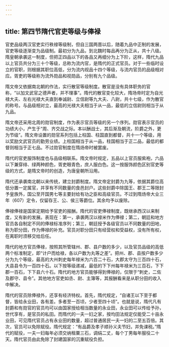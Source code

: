 ```yaml
---
---
---
```

title: 第四节隋代官吏等级与俸禄
---





官吏品级两汉官吏实行秩禄等级制，但自三国两晋以后，随着九品中正制的发展，官吏等级逐渐变为品级制。最初分为九品，到北魏时每品再分为正从，共十八级。隋皇朝承袭这一制度，但把正四品以下的各品又再细分为上下阶，这样，隋代九品以上官员共分为三十个等级，总称为流内官，是隋代的正式官员。对于一些临时设立的官职，则根据其职位高低，分为流内视品十四个等级，与流内官员的品级相对应。胥吏的等级称为流外勋品和视勋品，分别有九个品级。

隋文帝又依据南北朝的作法，实行散官等级制度。散官是没有具体职务的官称，“以加文武官之德声者，并不理事”。隋代的散官变化较大，隋场帝时定为自光禄大夫、左右光禄大夫直到奉诚尉、立信尉等九大夫、八尉，共十七级，作为散官的称号。与品级相对立，最高的光禄大夫相当于从一品，最低的立信尉则相当于从九品。

隋文帝还采用北周的勋官制度，作为表示官员等级的另一个序列。勋官表示官员的功绩大小，产生于“周、齐交战之际。本以酬战士，其后渐及朝流，阶爵之外，更为节级”。隋文帝设置的勋官系列包括上柱国、柱国直到都督，共十一个等级，用以奖励文武官员的勤劳业绩。上柱国相当于从一品，柱国相当于正二品，最低的都督则相当于正七品。不过勋官制度在隋炀帝时被罢废。

隋代的官吏服饰制度也与品级相联系。隋文帝时规定，五品以上官员服紫袍，六品以下兼穿绯、绿两种颜色，胥吏眼青色，庶人服白色。这一按服饰颜色区别官吏等级的方式，是隋文帝时的创造，为唐皇朝所沿用。

隋代还承袭南北朝以来传统，建立封爵制度。隋文帝定封爵为九等，依据其爵位高低分置一定属官，并享有不同数量的食邑封户。这些封爵中除国王、郡王二等限封予皇族外，国公至开国男七等主要封给有功之臣和高级官员。不过到隋炀帝大业三年（607）定令，仅留存王、公、侯三等爵位。其余均予以废除。

俸禄俸禄是国家定期给予官吏的报酬。隋代的官吏俸禄制度，既继承西汉以来制度，又有新的发展。表现在：第一，承袭两汉以禄米作为俸禄；第二，朝廷和地方官员各自制定不同的俸禄标准序列；第三，朝廷授予各级官员以不同数量的田地，称为职分田，作为俸禄的补充。官员对职分田只有经营权和受益权，没有所有权，在离职时须移交给后任。

隋代的地方官员俸禄，按照其所管辖州、郡、县户数的多少，以及官员品级的高低两个标准制定，即“计户而给禄，各以户数为丸等之差”。把州、郡、县按户数多少分为九个等级，最高的大州刺史每年禄米为六百二十石，大郡太守为三百四十石，大县县令为一百四十石。以下按等级递减，最低的下下州每年禄米为三百石，下下郡一百石，下下县六十石。隋代的地方官员能够得到俸禄的，仅限于“刺史，二佐及郡守、县令”。其他地方官吏如丞、尉、主簿等，其报酬看来是从职分田的收入中解决。

隋代的官员除俸禄外，还享有经济特权。首先，隋代规定，“自诸王以下至于都督，皆给永业田，各有差。多者至一百顷，少者至四十顷”。也就是说，隋代凡有封爵和有勋官的官员均可以由国家授给相当数量的永业田，永业田可以传给予孙，世代享有，是官员的私田。而隋代的一夫一妇之家，按均田法规定仅能受二十亩永业田，可见隋代官员占有永业田的数量，超过普通居民一夫一妇的二至五百倍。其次，官员可以免除赋役。隋代规定：“有品爵及孝子顺孙义夫节妇，并免课税。”隋代的赋役，一夫一妇每年必须交纳租粟三石，调绢二丈，每个丁男每年服役二十天。隋代官员由此免除了封建国家的沉重赋役负担。